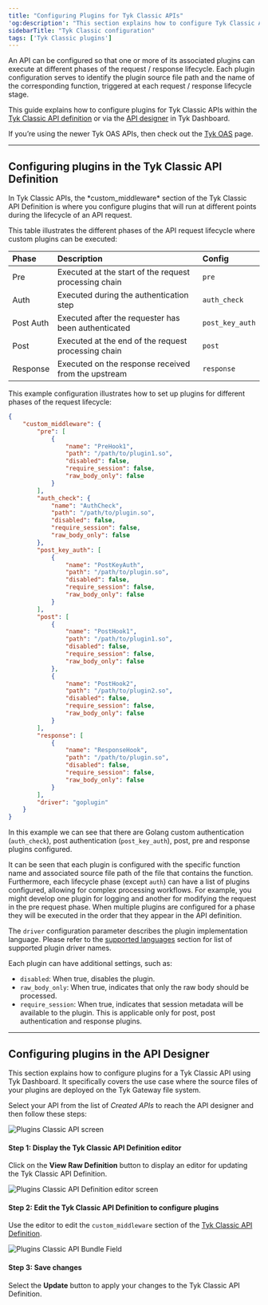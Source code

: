 ```yaml
---
title: "Configuring Plugins for Tyk Classic APIs"
'og:description': "This section explains how to configure Tyk Classic APIs to use plugin source code co-located on Tyk Gateway server"
sidebarTitle: "Tyk Classic configuration"
tags: ['Tyk Classic plugins']
---
```


An API can be configured so that one or more of its associated plugins can execute at different phases of the request / response lifecycle. Each plugin configuration serves to identify the plugin source file path and the name of the corresponding function, triggered at each request / response lifecycle stage.

This guide explains how to configure plugins for Tyk Classic APIs within the [Tyk Classic API definition](#tyk-classic-apidef) or via the [API designer](#tyk-classic-dashboard) in Tyk Dashboard.

If you’re using the newer Tyk OAS APIs, then check out the [Tyk OAS](/product-stack/tyk-gateway/advanced-configurations/plugins/api-config/oas) page.

---

<h2 id="tyk-classic-apidef">Configuring plugins in the Tyk Classic API Definition</h2>
In Tyk Classic APIs, the *custom_middleware* section of the Tyk Classic API Definition is where you configure plugins that will run at different points during the lifecycle of an API request.

This table illustrates the different phases of the API request lifecycle where custom plugins can be executed:

| Phase | Description       | Config |
| :----- | :--- | :---- |
| Pre   | Executed at the start of the request processing chain | `pre`    |            
| Auth  | Executed during the authentication step | `auth_check` |  
| Post Auth | Executed after the requester has been authenticated | `post_key_auth` |
| Post | Executed at the end of the request processing chain | `post` |       
| Response | Executed on the response received from the upstream | `response` |   

This example configuration illustrates how to set up plugins for different phases of the request lifecycle:

```json  {linenos=true, linenostart=1}
{
    "custom_middleware": {
        "pre": [
            {
                "name": "PreHook1",
                "path": "/path/to/plugin1.so",
                "disabled": false,
                "require_session": false,
                "raw_body_only": false
            }
        ],
        "auth_check": {
            "name": "AuthCheck",
            "path": "/path/to/plugin.so",
            "disabled": false,
            "require_session": false,
            "raw_body_only": false
        },
        "post_key_auth": [
            {
                "name": "PostKeyAuth",
                "path": "/path/to/plugin.so",
                "disabled": false,
                "require_session": false,
                "raw_body_only": false
            }
        ],
        "post": [
            {
                "name": "PostHook1",
                "path": "/path/to/plugin1.so",
                "disabled": false,
                "require_session": false,
                "raw_body_only": false
            },
            {
                "name": "PostHook2",
                "path": "/path/to/plugin2.so",
                "disabled": false,
                "require_session": false,
                "raw_body_only": false
            }
        ],
        "response": [
            {
                "name": "ResponseHook",
                "path": "/path/to/plugin.so",
                "disabled": false,
                "require_session": false,
                "raw_body_only": false
            }
        ],
        "driver": "goplugin"
    }
}
```

In this example we can see that there are Golang custom authentication (`auth_check`), post authentication (`post_key_auth`), post, pre and response plugins configured.

It can be seen that each plugin is configured with the specific function name and associated source file path of the file that contains the function. Furthermore, each lifecycle phase (except `auth`) can have a list of plugins configured, allowing for complex processing workflows. For example, you might develop one plugin for logging and another for modifying the request in the pre request phase. When multiple plugins are configured for a phase they will be executed in the order that they appear in the API definition.

The `driver` configuration parameter describes the plugin implementation language. Please refer to the [supported languages](/plugins/supported-languages#plugin-driver-names) section for list of supported plugin driver names.

Each plugin can have additional settings, such as:
- `disabled`: When true, disables the plugin.
- `raw_body_only`: When true, indicates that only the raw body should be processed.
- `require_session`: When true, indicates that session metadata will be available to the plugin. This is applicable only for post, post authentication and response plugins.

---

<h2 id="tyk-classic-dashboard">Configuring plugins in the API Designer</h2>
This section explains how to configure plugins for a Tyk Classic API using Tyk Dashboard. It specifically covers the use case where the source files of your plugins are deployed on the Tyk Gateway file system. 

Select your API from the list of *Created APIs* to reach the API designer and then follow these steps:

<img src="/img/plugins/plugins_classic_api_source_config.png" alt="Plugins Classic API screen" />

#### Step 1: Display the Tyk Classic API Definition editor

Click on the **View Raw Definition** button to display an editor for updating the Tyk Classic API Definition.

<img src="/img/plugins/plugins_classic_api_definition_editor.png" alt="Plugins Classic API Definition editor screen" />

#### Step 2: Edit the Tyk Classic API Definition to configure plugins

Use the editor to edit the `custom_middleware` section of the [Tyk Classic API Definition](/product-stack/tyk-gateway/advanced-configurations/plugins/api-config/classic).

<img src="/img/plugins/plugins_classic_api_bundles_config.png" alt="Plugins Classic API Bundle Field" />

#### Step 3: Save changes

Select the **Update** button to apply your changes to the Tyk Classic API Definition.
